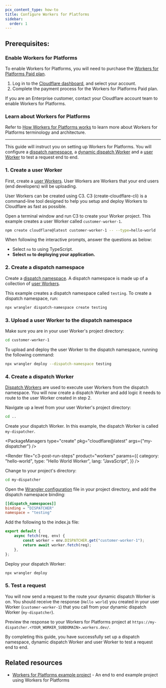 ```yaml
---
pcx_content_type: how-to
title: Configure Workers for Platforms
sidebar:
  order: 1
---
```



## Prerequisites:

### Enable Workers for Platforms

To enable Workers for Platforms, you will need to purchase the [Workers for Platforms Paid plan](/cloudflare-for-platforms/workers-for-platforms/platform/pricing/).

1. Log in to the [Cloudflare dashboard](https://dash.cloudflare.com/?to=/:account/workers-for-platforms), and select your account.
2. Complete the payment process for the Workers for Platforms Paid plan.

If you are an Enterprise customer, contact your Cloudflare account team to enable Workers for Platforms.

### Learn about Workers for Platforms

Refer to [How Workers for Platforms works](/cloudflare-for-platforms/workers-for-platforms/reference/how-workers-for-platforms-works/) to learn more about Workers for Platforms terminology and architecture.

---

This guide will instruct you on setting up Workers for Platforms. You will configure a [dispatch namespace](/cloudflare-for-platforms/workers-for-platforms/reference/how-workers-for-platforms-works/#dispatch-namespace), a [dynamic dispatch Worker](/cloudflare-for-platforms/workers-for-platforms/reference/how-workers-for-platforms-works/#dynamic-dispatch-worker) and a [user Worker](/cloudflare-for-platforms/workers-for-platforms/reference/how-workers-for-platforms-works/#user-workers) to test a request end to end.

### 1. Create a user Worker

First, create a [user Workers](/cloudflare-for-platforms/workers-for-platforms/reference/how-workers-for-platforms-works/#user-workers). User Workers are Workers that your end users (end developers) will be uploading.

User Workers can be created using C3. C3 (create-cloudflare-cli) is a command-line tool designed to help you setup and deploy Workers to Cloudflare as fast as possible.

Open a terminal window and run C3 to create your Worker project. This example creates a user Worker called `customer-worker-1`.

```sh
npm create cloudflare@latest customer-worker-1 -- --type=hello-world
```

When following the interactive prompts, answer the questions as below:

- Select `no` to using TypeScript.
- **Select `no` to deploying your application.**

### 2. Create a dispatch namespace

Create a [dispatch namespace](/cloudflare-for-platforms/workers-for-platforms/reference/how-workers-for-platforms-works/#dispatch-namespace). A dispatch namespace is made up of a collection of [user Workers](/cloudflare-for-platforms/workers-for-platforms/reference/how-workers-for-platforms-works/#user-workers).

This example creates a dispatch namespace called `testing`. To create a dispatch namespace, run:

```sh
npx wrangler dispatch-namespace create testing
```

### 3. Upload a user Worker to the dispatch namespace

Make sure you are in your user Worker's project directory:

```sh
cd customer-worker-1
```

To upload and deploy the user Worker to the dispatch namespace, running the following command:

```sh
npx wrangler deploy --dispatch-namespace testing
```

### 4. Create a dispatch Worker

[Dispatch Workers](/cloudflare-for-platforms/workers-for-platforms/reference/how-workers-for-platforms-works/#dynamic-dispatch-worker) are used to execute user Workers from the dispatch namespace. You will now create a dispatch Worker and add logic it needs to route to the user Worker created in step 2.

Navigate up a level from your user Worker's project directory:

```sh
cd ..
```

Create your dispatch Worker. In this example, the dispatch Worker is called `my-dispatcher`.

<PackageManagers type="create" pkg="cloudflare@latest" args={"my-dispatcher"} />

<Render
	file="c3-post-run-steps"
	product="workers"
	params={{
		category: "hello-world",
		type: "Hello World Worker",
		lang: "JavaScript",
	}}
/>

Change to your project's directory:

```sh
cd my-dispatcher
```

Open the [Wrangler configuration](/workers/wrangler/configuration) file in your project directory, and add the dispatch namespace binding:


<WranglerConfig>

```toml
[[dispatch_namespaces]]
binding = "DISPATCHER"
namespace = "testing"
```

</WranglerConfig>

Add the following to the index.js file:

```js
export default {
	async fetch(req, env) {
		const worker = env.DISPATCHER.get("customer-worker-1");
		return await worker.fetch(req);
	},
};
```

Deploy your dispatch Worker:

```sh
npx wrangler deploy
```

### 5. Test a request

You will now send a request to the route your dynamic dispatch Worker is on. You should receive the response (`Hello world`) you created in your user Worker (`customer-worker-1`) that you call from your dynamic dispatch Worker (`my-dispatcher`).

Preview the response to your Workers for Platforms project at `https://my-dispatcher.<YOUR_WORKER_SUBDOMAIN>.workers.dev/`.

By completing this guide, you have successfully set up a dispatch namespace, dynamic dispatch Worker and user Worker to test a request end to end.

## Related resources

- [Workers for Platforms example project](https://github.com/cloudflare/workers-for-platforms-example) - An end to end example project using Workers for Platforms
